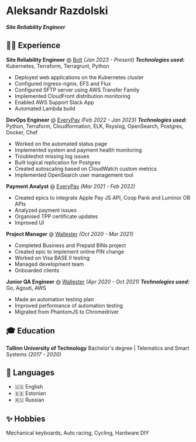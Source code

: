 # Aleksandr Razdolski

**_Site Reliability Engineer_**

## 🧑‍💻 Experience

**Site Reliability Engineer** @ [Bolt](https://bolt.eu/) _(Jan 2023 - Present)_
**_Technologies used:_** Kubernetes, Terraform, Terragrunt, Python

- Deployed web applications on the Kubernetes cluster
- Configured ingress-ngnix, EFS and Flux
- Configured SFTP server using AWS Transfer Family
- Implemented CloudFront distribution monitoring
- Enabled AWS Support Slack App
- Automated Lambda build

**DevOps Engineer** @ [EveryPay](https://every-pay.com/) _(Feb 2022 - Jan 2023)_
**_Technologies used:_** Python, Terraform, Cloudformation, ELK, Rsyslog, OpenSearch, Postgres, Docker, Chef

- Worked on the automated status page
- Implemented system and payment health monitoring
- Troubleshot missing log issues
- Built logical replication for Postgres
- Created autoscaling based on CloudWatch custom metrics
- Implemented OpenSearch user management tool

**Payment Analyst** @ [EveryPay](https://every-pay.com/) _(Mar 2021 - Feb 2022)_

- Created epics to integrate Apple Pay JS API, Coop Pank and Luminor OB APIs
- Analyzed payment issues
- Organised TPP certificate updates
- Improved UI

**Project Manager** @ [Wallester](https://wallester.com/) _(Oct 2020 - Mar 2021)_

- Completed Business and Prepaid BINs project
- Created epic to implement online PIN change
- Worked on Visa BASE II testing
- Managed development team
- Onboarded clients

**Junior QA Engineer** @ [Wallester](https://wallester.com/) _(Apr 2020 - Oct 2021)_
**_Technologies used:_** Go, Agouti, AWS

- Made an automation testing plan
- Improved performance of automation testing
- Migrated from PhantomJS to Chromedriver

## 🎓 Education

**Tallinn University of Technology**
Bachelor's degree | Telematics and Smart Systems _(2017 - 2020)_

## 💬 Languages

- 🇺🇸 English
- 🇪🇪 Estonian
- 🇷🇺 Russian

## ✨ Hobbies

Mechanical keyboards, Auto racing, Cycling, Hardware DIY

